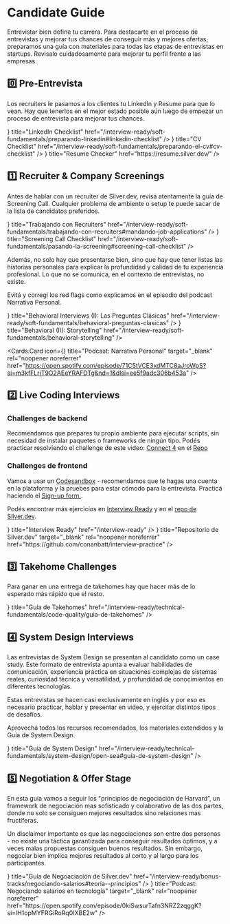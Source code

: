 

# Candidate Guide

Entrevistar bien define tu carrera. Para destacarte en el proceso de entrevistas y mejorar tus chances de conseguir más y mejores ofertas, preparamos una guía con materiales para todas las etapas de entrevistas en startups. Revisalo cuidadosamente para mejorar tu perfil frente a las empresas.

## 0️⃣ Pre-Entrevista

Los recruiters le pasamos a los clientes tu LinkedIn y Resume para que lo vean. Hay que tenerlos en el mejor estado posible aún luego de empezar un proceso de entrevista para mejorar tus chances.

<Cards>
<Cards.Card
icon={<LinkIcon />}
title="LinkedIn Checklist"
href="/interview-ready/soft-fundamentals/preparando-linkedin#linkedin-checklist"
/>
<Cards.Card
icon={<LinkIcon />}
title="CV Checklist"
href="/interview-ready/soft-fundamentals/preparando-el-cv#cv-checklist"
/>
<Cards.Card
icon={<LinkIcon />}
title="Resume Checker"
href="https://resume.silver.dev/"
/>
</Cards>

## 1️⃣ Recruiter & Company Screenings

Antes de hablar con un recruiter de Silver.dev, revisá atentamente la guía de Screening Call. Cualquier problema de ambiente o setup te puede sacar de la lista de candidatos preferidos.

<Cards>
<Cards.Card
icon={<LinkIcon />}
title="Trabajando con Recruiters"
href="/interview-ready/soft-fundamentals/trabajando-con-recruiters#mandando-job-applications"
/>
<Cards.Card
icon={<LinkIcon />}
title="Screening Call Checklist"
href="/interview-ready/soft-fundamentals/pasando-la-screening#screening-call-checklist"
/>
</Cards>

Además, no solo hay que presentarse bien, sino que hay que tener listas las historias personales para explicar la profundidad y calidad de tu experiencia profesional. Lo que no se comunica, en el contexto de entrevistas, no existe.

Evitá y corregí los red flags como explicamos en el episodio del podcast Narrativa Personal.

<Cards>
<Cards.Card
icon={<LinkIcon />}
title="Behavioral Interviews (I): Las Preguntas Clásicas"
href="/interview-ready/soft-fundamentals/behavioral-preguntas-clasicas"
/>
<Cards.Card
icon={<LinkIcon />}
title="Behavioral (II): Storytelling"
href="/interview-ready/soft-fundamentals/behavioral-storytelling"
/>

<Cards.Card
icon={<LinkIcon />}
title="Podcast: Narrativa Personal"
target="_blank"
rel="noopener noreferrer"
href="https://open.spotify.com/episode/71C5tVCE3xdMTC8aJroWpS?si=m3kfFLrjT9O2AEeYRAFDTg&nd=1&dlsi=ee5f9adc306b453a"
/>
</Cards>

## 2️⃣ Live Coding Interviews

### Challenges de backend

Recomendamos que prepares tu propio ambiente para ejecutar scripts, sin necesidad de instalar paquetes o frameworks de ningún tipo.
Podés practicar resolviendo el challenge de este video: [Connect 4](https://docs.silver.dev/interview-ready/profile-mastery/backend/connect4) en el [Repo](https://github.com/conanbatt/interview-practice/blob/main/coding-challenges/coding/connect4.mjs)

### Challenges de frontend

Vamos a usar un [Codesandbox](https://codesandbox.io/) - recomendamos que te hagas una cuenta en la plataforma y la pruebes para estar cómodo para la entrevista.
Practicá haciendo el [Sign-up form.](/interview-ready/profile-mastery/frontend/react-signup-form).

Podés encontrar más ejercicios en [Interview Ready](/interview-ready) y en el [repo de Silver.dev](https://github.com/conanbatt/interview-practice).

<Cards>
<Cards.Card
icon={<LinkIcon />}
title="Interview Ready"
href="/interview-ready"
/>
<Cards.Card
icon={<LinkIcon />}
title="Repositorio de Silver.dev"
target="_blank"
rel="noopener noreferrer"
href="https://github.com/conanbatt/interview-practice"
/>
</Cards>

## 3️⃣ Takehome Challenges

Para ganar en una entrega de takehomes hay que hacer más de lo esperado más rápido que el resto.

<Cards>
<Cards.Card
icon={<LinkIcon />}
title="Guía de Takehomes"
href="/interview-ready/technical-fundamentals/code-quality/guia-de-takehomes"
/>
</Cards>

## 4️⃣ System Design Interviews

Las entrevistas de System Design se presentan al candidato como un case study. Este formato de entrevista apunta a evaluar habilidades de comunicación, experiencia práctica en situaciones complejas de sistemas reales, curiosidad técnica y versatilidad, y profundidad de conocimientos en diferentes tecnologías.

Estas entrevistas se hacen casi exclusivamente en inglés y por eso es necesario practicar, hablar y presentar en video, y ejercitar distintos tipos de desafíos.

Aprovechá todos los recursos recomendados, los materiales extendidos y la Guía de System Design.

<Cards>
<Cards.Card
icon={<LinkIcon />}
title="Guía de System Design"
href="/interview-ready/technical-fundamentals/system-design/open-sea#guía-de-system-design"
/>
</Cards>

## 5️⃣ Negotiation & Offer Stage

En esta guía vamos a seguir los "principios de negociación de Harvard”, un framework de negociación mas sofisticado y colaborativo de las dos partes, donde no solo se consiguen mejores resultados sino relaciones mas fructíferas.

Un disclaimer importante es que las negociaciones son entre dos personas - no existe una táctica garantizada para conseguir resultados óptimos, y a veces malas propuestas consiguen buenos resultados. Sin embargo, negociar bien implica mejores resultados al corto y al largo para los participantes.

<Cards>
<Cards.Card
icon={<LinkIcon />}
title="Guía de Negoaciación de Silver.dev"
href="/interview-ready/bonus-tracks/negociando-salarios#teoría--principios"
/>
<Cards.Card
icon={<LinkIcon />}
title="Podcast: Negociando salarios en tecnología"
target="_blank"
rel="noopener noreferrer"
href="https://open.spotify.com/episode/0kiSwsurTafn3NRZ2zqggK?si=lH1opMYFRGiRoRq0IXBE2w"
/>

</Cards>
